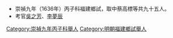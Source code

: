 *崇禎九年（1636年）丙子科福建鄉試，取中蔡高標等共九十五人。
*考官[[吳之芳|吳之芳]]、[[李夢辰|李夢辰]]
[[Category:崇禎九年丙子科舉人|Category:崇禎九年丙子科舉人]]
[[Category:明朝福建鄉試舉人|Category:明朝福建鄉試舉人]]